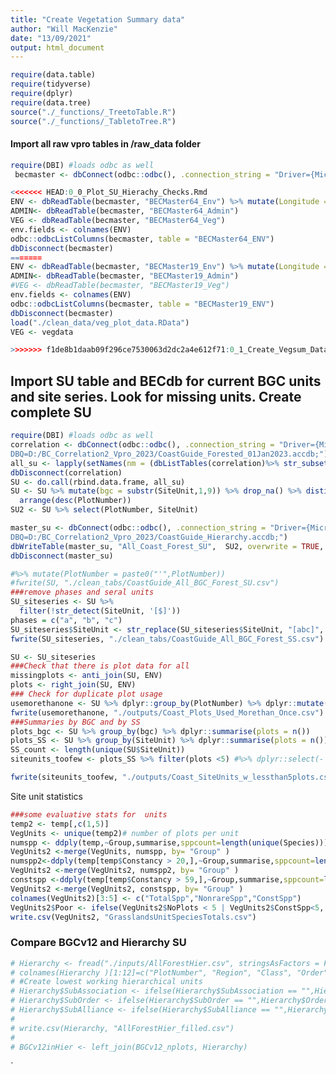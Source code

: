 ```yaml
---
title: "Create Vegetation Summary data"
author: "Will MacKenzie"
date: "13/09/2021"
output: html_document
---
```


```r
require(data.table)
require(tidyverse)
require(dplyr)
require(data.tree)
source("./_functions/_TreetoTable.R")
source("./_functions/_TabletoTree.R")
```

#### Import all raw vpro tables in /raw_data folder
```r
require(DBI) #loads odbc as well
 becmaster <- dbConnect(odbc::odbc(), .connection_string = "Driver={Microsoft Access Driver (*.mdb, *.accdb)}; DBQ=D:/BECMaster64/BECMaster64.accdb;")

<<<<<<< HEAD:0_0_Plot_SU_Hierachy_Checks.Rmd
ENV <- dbReadTable(becmaster, "BECMaster64_Env") %>% mutate(Longitude = ifelse(Longitude<0, Longitude, 0-Longitude))
ADMIN<- dbReadTable(becmaster, "BECMaster64_Admin")
VEG <- dbReadTable(becmaster, "BECMaster64_Veg")
env.fields <- colnames(ENV)
odbc::odbcListColumns(becmaster, table = "BECMaster64_ENV")
dbDisconnect(becmaster)
=======
ENV <- dbReadTable(becmaster, "BECMaster19_Env") %>% mutate(Longitude = ifelse(Longitude<0, Longitude, 0-Longitude))
ADMIN<- dbReadTable(becmaster, "BECMaster19_Admin")
#VEG <- dbReadTable(becmaster, "BECMaster19_Veg")
env.fields <- colnames(ENV)
odbc::odbcListColumns(becmaster, table = "BECMaster19_ENV")
dbDisconnect(becmaster) 
load("./clean_data/veg_plot_data.RData")
VEG <- vegdata

>>>>>>> f1de8b1daab09f296ce7530063d2dc2a4e612f71:0_1_Create_Vegsum_Data.Rmd
```

## Import SU table and BECdb for current BGC units and site series. Look for missing units. Create complete SU 

```r
require(DBI) #loads odbc as well
correlation <- dbConnect(odbc::odbc(), .connection_string = "Driver={Microsoft Access Driver (*.mdb, *.accdb)}; 
DBQ=D:/BC_Correlation2_Vpro_2023/CoastGuide_Forested_01Jan2023.accdb;")
all_su <- lapply(setNames(nm = (dbListTables(correlation)%>% str_subset("_SU"))), dbReadTable, conn = correlation)
dbDisconnect(correlation)
SU <- do.call(rbind.data.frame, all_su)
SU <- SU %>% mutate(bgc = substr(SiteUnit,1,9)) %>% drop_na() %>% distinct(PlotNumber, .keep_all = TRUE) %>% 
  arrange(desc(PlotNumber))
SU2 <- SU %>% select(PlotNumber, SiteUnit)

master_su <- dbConnect(odbc::odbc(), .connection_string = "Driver={Microsoft Access Driver (*.mdb, *.accdb)}; 
DBQ=D:/BC_Correlation2_Vpro_2023/CoastGuide_Hierarchy.accdb;")
dbWriteTable(master_su, "All_Coast_Forest_SU",  SU2, overwrite = TRUE, batch_rows = 1)
dbDisconnect(master_su)

#%>% mutate(PlotNumber = paste0("'",PlotNumber))
#fwrite(SU, "./clean_tabs/CoastGuide_All_BGC_Forest_SU.csv")
###remove phases and seral units
SU_siteseries <- SU %>% 
  filter(!str_detect(SiteUnit, '[$]'))
phases = c("a", "b", "c")
SU_siteseries$SiteUnit <- str_replace(SU_siteseries$SiteUnit, "[abc]", "")
fwrite(SU_siteseries, "./clean_tabs/CoastGuide_All_BGC_Forest_SS.csv")

SU <- SU_siteseries
###Check that there is plot data for all
missingplots <- anti_join(SU, ENV)
plots <- right_join(SU, ENV)
### Check for duplicate plot usage
usemorethanone <- SU %>% dplyr::group_by(PlotNumber) %>% dplyr::mutate(dups = n()) %>% filter(dups >1) %>% ungroup() %>% arrange(PlotNumber)
fwrite(usemorethanone, "./outputs/Coast_Plots_Used_Morethan_Once.csv")
###Summaries by BGC and by SS
plots_bgc <- SU %>% group_by(bgc) %>% dplyr::summarise(plots = n())
plots_SS <- SU %>% group_by(SiteUnit) %>% dplyr::summarise(plots = n())
SS_count <- length(unique(SU$SiteUnit))
siteunits_toofew <- plots_SS %>% filter(plots <5) #%>% dplyr::select(- PlotNumber) %>% distinct

fwrite(siteunits_toofew, "./outputs/Coast_SiteUnits_w_lessthan5plots.csv")
```
Site unit statistics
```r
###some evaluative stats for  units
temp2 <- temp[,c(1,5)]
VegUnits <- unique(temp2)# number of plots per unit
numspp <- ddply(temp,~Group,summarise,sppcount=length(unique(Species))) # number of species per unit
VegUnits2 <-merge(VegUnits, numspp, by= "Group" )
numspp2<-ddply(temp[temp$Constancy > 20,],~Group,summarise,sppcount=length(unique(Species))) # number of non-accidental species per unit
VegUnits2 <-merge(VegUnits2, numspp2, by= "Group" )
constspp <-ddply(temp[temp$Constancy > 59,],~Group,summarise,sppcount=length(unique(Species))) # number of constant species per unit
VegUnits2 <-merge(VegUnits2, constspp, by= "Group" )
colnames(VegUnits2)[3:5] <- c("TotalSpp","NonrareSpp","ConstSpp")
VegUnits2$Poor <- ifelse(VegUnits2$NoPlots < 5 | VegUnits2$ConstSpp<5, "Poor", "OK")
write.csv(VegUnits2, "GrasslandsUnitSpeciesTotals.csv")
```

### Compare BGCv12 and Hierarchy SU
```r
# Hierarchy <- fread("./inputs/AllForestHier.csv", stringsAsFactors = FALSE)
# colnames(Hierarchy )[1:12]=c("PlotNumber", "Region", "Class", "Order", "SubOrder", "Alliance", "SubAlliance", "Association", "SubAssociation", "Facies", "Working", "SiteUnit")
# #Create lowest working hierarchical units
# Hierarchy$SubAssociation <- ifelse(Hierarchy$SubAssociation == "",Hierarchy$Association,Hierarchy$SubAssociation) ##if SubAssoc blank, fill with Association
# Hierarchy$SubOrder <- ifelse(Hierarchy$SubOrder == "",Hierarchy$Order,Hierarchy$SubOrder)
# Hierarchy$SubAlliance <- ifelse(Hierarchy$SubAlliance == "",Hierarchy$Alliance,Hierarchy$SubAlliance)
# 
# write.csv(Hierarchy, "AllForestHier_filled.csv")
# 
# BGCv12inHier <- left_join(BGCv12_nplots, Hierarchy)

```
`



